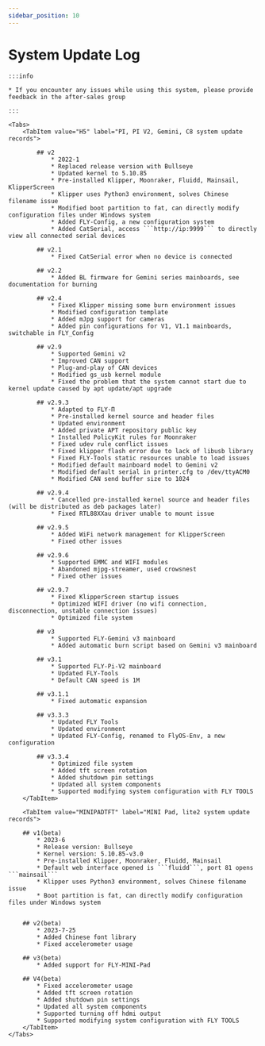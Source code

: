 ```yaml
---
sidebar_position: 10
---
```


# System Update Log

    :::info

    * If you encounter any issues while using this system, please provide feedback in the after-sales group
    
    :::

    <Tabs>
        <TabItem value="H5" label="PI, PI V2, Gemini, C8 system update records">

            ## v2
                * 2022-1
                * Replaced release version with Bullseye
                * Updated kernel to 5.10.85
                * Pre-installed Klipper, Moonraker, Fluidd, Mainsail, KlipperScreen
                * Klipper uses Python3 environment, solves Chinese filename issue
                * Modified boot partition to fat, can directly modify configuration files under Windows system
                * Added FLY-Config, a new configuration system
                * Added CatSerial, access ```http://ip:9999``` to directly view all connected serial devices

            ## v2.1
                * Fixed CatSerial error when no device is connected

            ## v2.2
                * Added BL firmware for Gemini series mainboards, see documentation for burning

            ## v2.4
                * Fixed Klipper missing some burn environment issues
                * Modified configuration template
                * Added mJpg support for cameras
                * Added pin configurations for V1, V1.1 mainboards, switchable in FLY_Config

            ## v2.9
                * Supported Gemini v2
                * Improved CAN support
                * Plug-and-play of CAN devices
                * Modified gs_usb kernel module
                * Fixed the problem that the system cannot start due to kernel update caused by apt update/apt upgrade

            ## v2.9.3
                * Adapted to FLY-Π
                * Pre-installed kernel source and header files
                * Updated environment
                * Added private APT repository public key
                * Installed PolicyKit rules for Moonraker
                * Fixed udev rule conflict issues
                * Fixed klipper flash error due to lack of libusb library
                * Fixed FLY-Tools static resources unable to load issues
                * Modified default mainboard model to Gemini v2
                * Modified default serial in printer.cfg to /dev/ttyACM0
                * Modified CAN send buffer size to 1024

            ## v2.9.4
                * Cancelled pre-installed kernel source and header files (will be distributed as deb packages later)
                * Fixed RTL88XXau driver unable to mount issue

            ## v2.9.5
                * Added WiFi network management for KlipperScreen
                * Fixed other issues

            ## v2.9.6
                * Supported EMMC and WIFI modules
                * Abandoned mjpg-streamer, used crowsnest
                * Fixed other issues

            ## v2.9.7
                * Fixed KlipperScreen startup issues
                * Optimized WIFI driver (no wifi connection, disconnection, unstable connection issues)
                * Optimized file system

            ## v3
                * Supported FLY-Gemini v3 mainboard
                * Added automatic burn script based on Gemini v3 mainboard

            ## v3.1
                * Supported FLY-Pi-V2 mainboard
                * Updated FLY-Tools
                * Default CAN speed is 1M

            ## v3.1.1
                * Fixed automatic expansion

            ## v3.3.3
                * Updated FLY Tools
                * Updated environment
                * Updated FLY-Config, renamed to FlyOS-Env, a new configuration

            ## v3.3.4
                * Optimized file system
                * Added tft screen rotation
                * Added shutdown pin settings
                * Updated all system components
                * Supported modifying system configuration with FLY TOOLS
        </TabItem>

        <TabItem value="MINIPADTFT" label="MINI Pad, lite2 system update records">

        ## v1(beta)
            * 2023-6
            * Release version: Bullseye
            * Kernel version: 5.10.85-v3.0
            * Pre-installed Klipper, Moonraker, Fluidd, Mainsail
            * Default web interface opened is ```fluidd```, port 81 opens ```mainsail```
            * Klipper uses Python3 environment, solves Chinese filename issue
            * Boot partition is fat, can directly modify configuration files under Windows system


        ## v2(beta)
            * 2023-7-25
            * Added Chinese font library
            * Fixed accelerometer usage

        ## v3(beta)
            * Added support for FLY-MINI-Pad

        ## V4(beta)
            * Fixed accelerometer usage
            * Added tft screen rotation
            * Added shutdown pin settings
            * Updated all system components
            * Supported turning off hdmi output
            * Supported modifying system configuration with FLY TOOLS
        </TabItem>
    </Tabs>